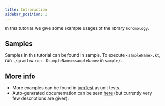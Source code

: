 ```yaml
---
title: Introduction
sidebar_position: 1
---
```



In this tutorial, we give some example usages of the library `kohomology`.

## Samples
Samples in this tutorial can be found in <GithubSampleLink>sample</GithubSampleLink>.
To execute `<sampleName>.kt`, run `./gradlew run -DsampleName=<sampleName>` in `sample/`.

## More info
- More examples can be found in [jvmTest](https://github.com/shwaka/kohomology/tree/main/kohomology/src/jvmTest/kotlin/com/github/shwaka/kohomology) as unit tests.
- Auto-generated documentation can be seen [here](https://shwaka.github.io/kohomology/dokka/index.html) (but currently very few descriptions are given).
